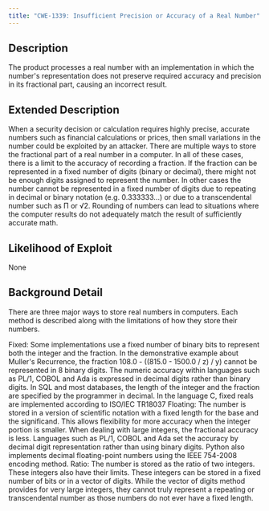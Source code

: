 ```yaml
---
title: "CWE-1339: Insufficient Precision or Accuracy of a Real Number"
---
```


## Description
The product processes a real number with an implementation in which the number's representation does not preserve required accuracy and precision in its fractional part, causing an incorrect result.

## Extended Description
When a security decision or calculation requires highly precise, accurate numbers such as financial calculations or prices, then small variations in the number could be exploited by an attacker.
            There are multiple ways to store the fractional part of a real number in a computer. In all of these cases, there is a limit to the accuracy of recording a fraction. If the fraction can be represented in a fixed number of digits (binary or decimal), there might not be enough digits assigned to represent the number. In other cases the number cannot be represented in a fixed number of digits due to repeating in decimal or binary notation (e.g. 0.333333...) or due to a transcendental number such as Π or √2. Rounding of numbers can lead to situations where the computer results do not adequately match the result of sufficiently accurate math. 


## Likelihood of Exploit
None

## Background Detail
There are three major ways to store real numbers in computers. Each method is described along with the limitations of how they store their numbers.
            
Fixed: Some implementations use a fixed number of binary bits to represent both the integer and the fraction.  In the demonstrative example about Muller's Recurrence, the fraction 108.0 - ((815.0 - 1500.0 / z) / y) cannot be represented in 8 binary digits. The numeric accuracy within languages such as PL/1, COBOL and Ada is expressed in decimal digits rather than binary digits. In SQL and most databases, the length of the integer and the fraction are specified by the programmer in decimal. In the language C, fixed reals are implemented according to ISO/IEC TR18037
Floating: The number is stored in a version of scientific notation with a fixed length for the base and the significand. This allows flexibility for more accuracy when the integer portion is smaller. When dealing with large integers, the fractional accuracy is less. Languages such as PL/1, COBOL and Ada set the accuracy by decimal digit representation rather than using binary digits. Python also implements decimal floating-point numbers using the IEEE 754-2008 encoding method.
Ratio: The number is stored as the ratio of two integers. These integers also have their limits. These integers can be stored in a fixed number of bits or in a vector of digits. While the vector of digits method provides for very large integers, they cannot truly represent a repeating or transcendental number as those numbers do not ever have a fixed length.


        